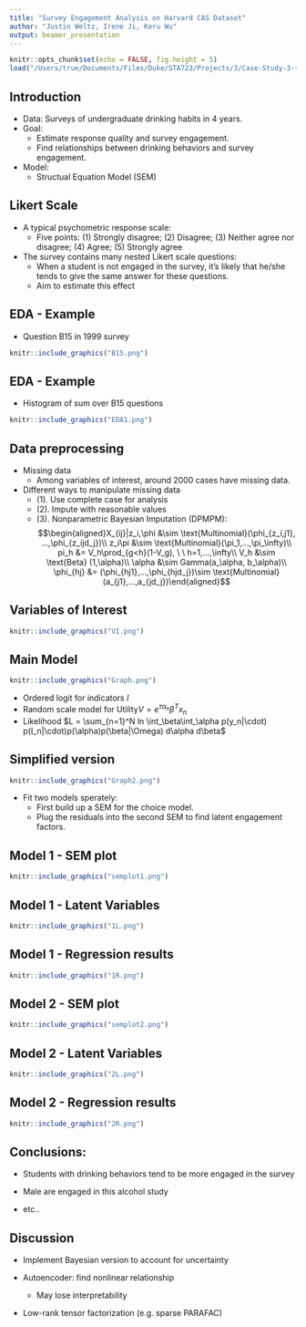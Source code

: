 ```yaml
---
title: "Survey Engagement Analysis on Harvard CAS Dataset"
author: "Justin Weltz, Irene Ji, Keru Wu"
output: beamer_presentation
---
```


```r
knitr::opts_chunk$set(echo = FALSE, fig.height = 5)
load("/Users/true/Documents/Files/Duke/STA723/Projects/3/Case-Study-3-team-5/dat.RData")

```


## Introduction

- Data: Surveys of undergraduate drinking habits in 4 years.
- Goal: 
    - Estimate response quality and survey engagement.
    - Find relationships between drinking behaviors and survey engagement.
- Model: 
    - Structual Equation Model (SEM)
  

## Likert Scale

- A typical psychometric response scale:
    - Five points: (1) Strongly disagree; (2) Disagree; (3) Neither agree nor disagree; (4) Agree; (5) Strongly agree
    
- The survey contains many nested Likert scale questions:
    - When a student is not engaged in the survey, it's likely that he/she tends to give the same answer for these questions.
    - Aim to estimate this effect 


    
    
    
## EDA - Example

- Question B15 in 1999 survey
```r
knitr::include_graphics("B15.png")
```


## EDA - Example

- Histogram of sum over B15 questions
```r
knitr::include_graphics("EDA1.png")
```

## Data preprocessing

- Missing data
    - Among variables of interest, around 2000 cases have missing data.
- Different ways to manipulate missing data
    - (1). Use complete case for analysis
    - (2). Impute with reasonable values
    - (3). Nonparametric Bayesian Imputation (DPMPM):
$$\begin{aligned}X_{ij}|z_i,\phi &\sim \text{Multinomial}(\phi_{z_i,j1}, ...,\phi_{z_ijd_j})\\
    z_i\pi &\sim \text{Multinomial}(\pi_1,...,\pi_\infty)\\
    pi_h &= V_h\prod_{g<h}(1-V_g), \ \ h=1,...,\infty\\
    V_h &\sim \text{Beta} (1,\alpha)\\
    \alpha &\sim Gamma(a_\alpha, b_\alpha)\\
    \phi_{hj} &= (\phi_{hj1},...,\phi_{hjd_j})\sim \text{Multinomial}(a_{j1},...,a_{jd_j})\end{aligned}$$
   
    
## Variables of Interest
```r
knitr::include_graphics("VI.png")
```
    
    
## Main Model

```r
knitr::include_graphics("Graph.png")
```

- Ordered logit for indicators $I$
- Random scale model for Utility$V = e^{\tau \alpha_n}\beta^Tx_n$
- Likelihood $L = \sum_{n=1}^N ln \int_\beta\int_\alpha p(y_n|\cdot) p(I_n|\cdot)p(\alpha)p(\beta|\Omega) d\alpha d\beta$


## Simplified version

```r
knitr::include_graphics("Graph2.png")
```

- Fit two models sperately:
    - First build up a SEM for the choice model.
    - Plug the residuals into the second SEM to find latent engagement factors.
    
    
    
    
## Model 1 - SEM plot

```r
knitr::include_graphics("semplot1.png")
```

## Model 1 - Latent Variables

```r
knitr::include_graphics("1L.png")
```

## Model 1 - Regression results

```r
knitr::include_graphics("1R.png")
```




## Model 2 - SEM plot

```r
knitr::include_graphics("semplot2.png")
```

## Model 2 - Latent Variables

```r
knitr::include_graphics("2L.png")
```

## Model 2 - Regression results

```r
knitr::include_graphics("2R.png")
```




## Conclusions:

- Students with drinking behaviors tend to be more engaged in the survey 

- Male are engaged in this alcohol study

- etc..

## Discussion

- Implement Bayesian version to account for uncertainty

- Autoencoder: find nonlinear relationship 
    - May lose interpretability

- Low-rank tensor factorization (e.g. sparse PARAFAC)
